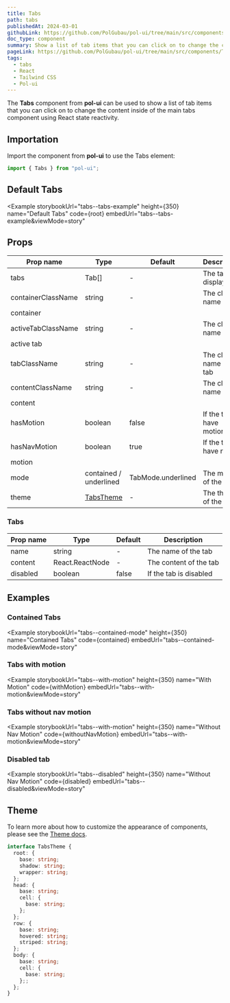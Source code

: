 ```yaml
---
title: Tabs
path: tabs
publishedAt: 2024-03-01
githubLink: https://github.com/PolGubau/pol-ui/tree/main/src/components/Tabs
doc_type: component
summary: Show a list of tab items that you can click on to change the content inside
pageLink: https://github.com/PolGubau/pol-ui/tree/main/src/components/Tabs
tags:
  - tabs
  - React
  - Tailwind CSS
  - Pol-ui
---
```







The **Tabs** component from **pol-ui** can be used to show a list of tab items that you can click on to change the content inside of the main tabs component using React state reactivity.

## Importation

Import the component from **pol-ui** to use the Tabs element:

```jsx
import { Tabs } from "pol-ui";
```

## Default Tabs

<Example
  storybookUrl="tabs--tabs-example"
  height={350}
  name="Default Tabs"
  code={root}
  embedUrl="tabs--tabs-example&viewMode=story"
>
  <RootCode />
</Example>

## Props

| Prop name          | Type                   | Default            | Description               |
| ------------------ | ---------------------- | ------------------ | ------------------------- |
| tabs               | Tab[]                  | -                  | The tabs to display       |
| containerClassName | string                 | -                  | The class name of the     |
| container          |
| activeTabClassName | string                 | -                  | The class name of the     |
| active tab         |
| tabClassName       | string                 | -                  | The class name of the tab |
| contentClassName   | string                 | -                  | The class name of the     |
| content            |
| hasMotion          | boolean                | false              | If the tabs have motion   |
| hasNavMotion       | boolean                | true               | If the tabs have nav      |
| motion             |
| mode               | contained / underlined | TabMode.underlined | The mode of the tabs      |
| theme              | [TabsTheme](#theme)    | -                  | The theme of the tabs     |

### Tabs

| Prop name | Type            | Default | Description            |
| --------- | --------------- | ------- | ---------------------- |
| name      | string          | -       | The name of the tab    |
| content   | React.ReactNode | -       | The content of the tab |
| disabled  | boolean         | false   | If the tab is disabled |

## Examples

### Contained Tabs

<Example
  storybookUrl="tabs--contained-mode"
  height={350}
  name="Contained Tabs"
  code={contained}
  embedUrl="tabs--contained-mode&viewMode=story"
>
  <ContainedCode />
</Example>

### Tabs with motion

<Example
  storybookUrl="tabs--with-motion"
  height={350}
  name="With Motion"
  code={withMotion}
  embedUrl="tabs--with-motion&viewMode=story"
>
  <WithMotionCode />
</Example>

### Tabs without nav motion

<Example
  storybookUrl="tabs--with-motion"
  height={350}
  name="Without Nav Motion"
  code={withoutNavMotion}
  embedUrl="tabs--with-motion&viewMode=story"
>
  <WithoutNavMotionCode />
</Example>

### Disabled tab

<Example
  storybookUrl="tabs--disabled"
  height={350}
  name="Without Nav Motion"
  code={disabled}
  embedUrl="tabs--disabled&viewMode=story"
>
  <DisabledCode />
</Example>

## Theme

To learn more about how to customize the appearance of components, please see the [Theme docs](/docs/theme).

```ts
interface TabsTheme {
  root: {
    base: string;
    shadow: string;
    wrapper: string;
  };
  head: {
    base: string;
    cell: {
      base: string;
    };
  };
  row: {
    base: string;
    hovered: string;
    striped: string;
  };
  body: {
    base: string;
    cell: {
      base: string;
    };;
  };
}
```
